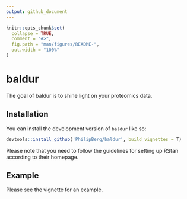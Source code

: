 ```yaml
---
output: github_document
---
```


<!-- README.md is generated from README.Rmd. Please edit that file -->

```r
knitr::opts_chunk$set(
  collapse = TRUE,
  comment = "#>",
  fig.path = "man/figures/README-",
  out.width = "100%"
)
```

# baldur
<!-- badges: start -->
<!-- badges: end -->

The goal of baldur is to shine light on your proteomics data.

## Installation

You can install the development version of `baldur` like so:
``` r
devtools::install_github('PhilipBerg/baldur', build_vignettes = T)
```

Please note that you need to follow the guidelines for setting up RStan according to their homepage.

## Example

Please see the vignette for an example.
